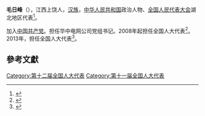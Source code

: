 '''毛日峰'''（{{bd|1954年||}}），江西上饶人，[[汉族|汉族]]，[[中华人民共和国|中华人民共和国]]政治人物、[[全国人民代表大会|全国人民代表大会]]湖北地区代表<ref>{{cite web|author=新华网|title=第十一届全国人大代表|url=http://news.xinhuanet.com/ziliao/2008-03/03/content_7708230.htm?node=36628|publisher=新华网|accessdate=2014-01-07|archive-date=2014-01-10|archive-url=https://web.archive.org/web/20140110211415/http://news.xinhuanet.com/ziliao/2008-03/03/content_7708230.htm?node=36628|dead-url=no}}</ref>。

加入[[中国共产党|中国共产党]]。担任华中电网公司党组书记。2008年起担任全国人大代表<ref>{{cite news|title=全国人大代表信息-毛日峰|url= http://210.82.31.1:8084/delegate/viewDelegate.action?dbid=111129|accessdate=2013-04-05|newspaper=全国人大网|archive-url=https://web.archive.org/web/20130719050334/http://www.npc.gov.cn/delegate/viewDelegate.action?dbid=111129|archive-date=2013-07-19|dead-url=yes}}</ref>。2013年，担任全国人大代表<ref>{{cite news|title=全国人大代表信息-毛日峰|url= http://210.82.31.1:8084/delegate/viewDelegate.action?dbid=121543|accessdate=2013-04-05|newspaper=全国人大网|archive-url=https://web.archive.org/web/20140407060745/http://www.npc.gov.cn/delegate/viewDelegate.action?dbid=121543|archive-date=2014-04-07|dead-url=yes}}</ref>。

==參考文獻==
{{reflist}}
{{中国政治人物小作品}}

[[Category:第十二届全国人大代表|Category:第十二届全国人大代表]]
[[Category:第十一届全国人大代表|Category:第十一届全国人大代表]]